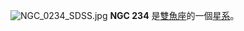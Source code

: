 {{NGCInfoBox|NGCID=NGC 234|發現者=弗里德里希·威廉·赫歇爾|發現日期=1784年10月14日|其他編號=UGC 463, MCG 2-2-28,ZWG 434.32|曆元=J2000.0|赤經=43分32.3秒|赤緯=14°20'33"|星座=雙魚座|星體=星系|星等=12.6|表面亮度=|藍等=13.3}}
[[File:NGC_0234_SDSS.jpg|thumb]]
'''NGC 234''' 是[[雙魚座|雙魚座]]的一個[[星系|星系]]。

{{NGCReference|234}}
{{Catalogs|NGC=234}}

{{Astro-stub}}